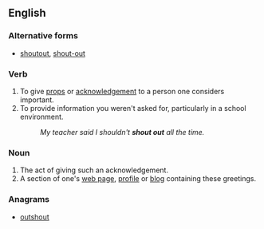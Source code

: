 ==English==

===Alternative forms===
* [[shoutout]], [[shout-out]]

===Verb===
{{en-verb|shouts out|shouting out|shouted out|shouted out}}

# To give [[props]] or [[acknowledgement]] to a person one considers important.
# To provide information you weren't asked for, particularly in a school environment.
#: ''My teacher said I shouldn't '''shout out''' all the time.''

===Noun===
{{en-noun|shouts out}}

# The act of giving such an acknowledgement.
# A section of one's [[web page]], [[profile]] or [[blog]] containing these greetings.

===Anagrams===
* [[outshout#English|outshout]]